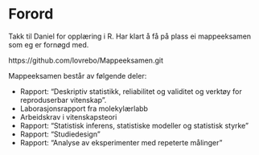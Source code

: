 # Forord {.unnumbered}

Takk til Daniel for opplæring i R. Har klart å få på plass ei mappeeksamen som eg er fornøgd med.

https://github.com/lovrebo/Mappeeksamen.git

Mappeeksamen består av følgende deler: 

- Rapport: "Deskriptiv statistikk, reliabilitet og validitet og verktøy for reproduserbar vitenskap".
- Laborasjonsrapport fra molekylærlabb
- Arbeidskrav i vitenskapsteori
- Rapport: "Statistisk inferens, statistiske modeller og statistisk styrke"
- Rapport: "Studiedesign"
- Rapport: "Analyse av eksperimenter med repeterte målinger"

